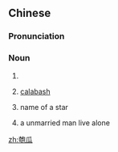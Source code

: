 ==Chinese==
{{zh-forms}}

===Pronunciation===
{{zh-pron
|m=páoguā
|c=paau4 gwaa1
|cat=n
}}

===Noun===
{{zh-noun}}

# {{taxlink|Lagenaria siceraria|species|noshow=1}}
# {{lb|zh|obsolete}} [[calabash]]
# {{lb|zh|obsolete}} name of a star
# {{lb|zh|figurative}} a unmarried man live alone

[[zh:匏瓜]]